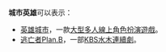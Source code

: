'''城市英雄'''可以表示：
*[[英雄城市|英雄城市]]，一款[[大型多人線上角色扮演遊戲|大型多人線上角色扮演遊戲]]。
*[[逃亡者Plan.B|逃亡者Plan.B]]，一部[[KBS水木連續劇|KBS水木連續劇]]。

{{Disambig|cat=四字作品消歧義}}